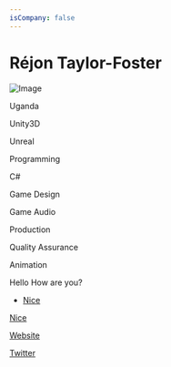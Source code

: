 ```yaml
---
isCompany: false
---
```


# Réjon Taylor-Foster
![Image](https://rejontaylor.com/Images/about.png)

<Location>

Uganda

</Location> 

<Skills> 

Unity3D 

Unreal 

Programming

C#

Game Design

Game Audio

Production

Quality Assurance

Animation

</Skills>

<Games>

Hello How are you?

- [Nice](https://rejontaylor.com)

[Nice](https://rejontaylor.com)

</Games>

<Personal>

[Website](https://rejontaylor.com)

</Personal>

<Business>

[Twitter](https://rejontaylor.com)

</Business>
